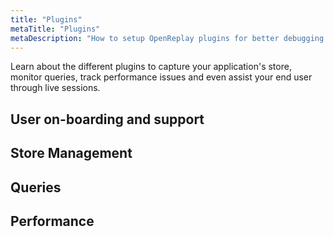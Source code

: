 ```yaml
---
title: "Plugins"
metaTitle: "Plugins"
metaDescription: "How to setup OpenReplay plugins for better debugging your app and assisting your end users."
---
```


Learn about the different plugins to capture your application's store, monitor queries, track performance issues and even assist your end user through live sessions.

## User on-boarding and support
<div class="grid grid-cols-12 md:grid-cols-12 gap-3 md:gap-4">
<ORCard url="/plugins/assist" title="Assist" description="On-board and support your end users through live screen and video/voice (WebRTC)." />
</div>

## Store Management
<div class="grid grid-cols-12 md:grid-cols-12 gap-3 md:gap-4">
<ORCard url="/plugins/redux" title="Redux"  width="30"/>
<ORCard url="/plugins/vuex" title="VueX"   width="30"/>
<ORCard url="/plugins/pinia" title="Pinia"   width="30"/>
<ORCard url="/plugins/ngrx" title="ngRx"   width="30"/>
<ORCard url="/plugins/zustand" title="Zustand"   width="30"/>
</div>

## Queries
<div class="grid grid-cols-12 md:grid-cols-12 gap-3 md:gap-4">
<ORCard url="/plugins/fetch" title="Fetch"  width="30" description="For tracking fetch requests and responses."/>
<ORCard url="/plugins/axios" title="Axios"  width="30" description="For tracking axios (XHR) requests and responses."/>
<ORCard url="/plugins/graphql" title="GraphQL"  width="30" description="For debugging GraphQL queries (Apollo and Relay)"/>
</div>

## Performance
<div class="grid grid-cols-12 md:grid-cols-12 gap-3 md:gap-4">
<ORCard url="/plugins/profiler" title="Profiler"   description="For tracking the performance of JS functions."/>
</div>
